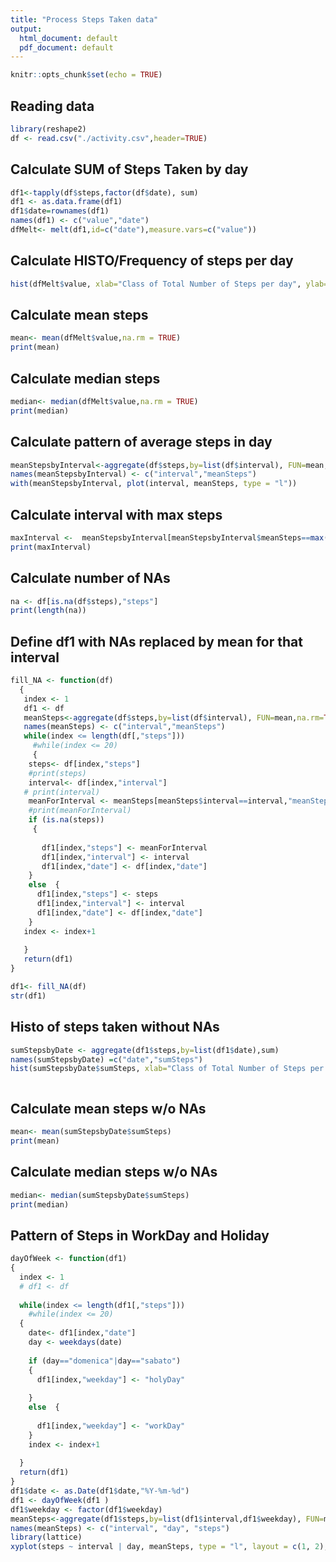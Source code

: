 ```yaml
---
title: "Process Steps Taken data"
output:
  html_document: default
  pdf_document: default
---
```


```r
knitr::opts_chunk$set(echo = TRUE)
```

## Reading data 


```r
library(reshape2)
df <- read.csv("./activity.csv",header=TRUE)
```
## Calculate SUM of Steps Taken by day 
```r
df1<-tapply(df$steps,factor(df$date), sum)
df1 <- as.data.frame(df1)
df1$date=rownames(df1)
names(df1) <- c("value","date")
dfMelt<- melt(df1,id=c("date"),measure.vars=c("value"))
```
## Calculate HISTO/Frequency of steps per day
```r
hist(dfMelt$value, xlab="Class of Total Number of Steps per day", ylab="Number of Days", main="Total Number of Steps taken each day")
```

## Calculate mean steps
```r
mean<- mean(dfMelt$value,na.rm = TRUE)
print(mean)
```

## Calculate median steps
```r
median<- median(dfMelt$value,na.rm = TRUE)
print(median)
```
## Calculate pattern of average steps in day
```r
meanStepsbyInterval<-aggregate(df$steps,by=list(df$interval), FUN=mean,na.rm=TRUE)
names(meanStepsbyInterval) <- c("interval","meanSteps")
with(meanStepsbyInterval, plot(interval, meanSteps, type = "l"))
```

## Calculate interval with max steps
```r
maxInterval <-  meanStepsbyInterval[meanStepsbyInterval$meanSteps==max(meanStepsbyInterval$meanSteps),"interval"]
print(maxInterval)
```

## Calculate number of NAs
```r
na <- df[is.na(df$steps),"steps"]
print(length(na))
```

## Define df1 with NAs replaced by mean for that interval
```r
fill_NA <- function(df) 
  {
   index <- 1
   df1 <- df
   meanSteps<-aggregate(df$steps,by=list(df$interval), FUN=mean,na.rm=TRUE)
   names(meanSteps) <- c("interval","meanSteps") 
   while(index <= length(df[,"steps"]))
     #while(index <= 20)
     {
    steps<- df[index,"steps"]
    #print(steps)
    interval<- df[index,"interval"]
   # print(interval)
    meanForInterval <- meanSteps[meanSteps$interval==interval,"meanSteps"]
    #print(meanForInterval)
    if (is.na(steps)) 
     {
     
       df1[index,"steps"] <- meanForInterval
       df1[index,"interval"] <- interval
       df1[index,"date"] <- df[index,"date"]
    }
    else  {
      df1[index,"steps"] <- steps
      df1[index,"interval"] <- interval
      df1[index,"date"] <- df[index,"date"]
    }
   index <- index+1
  
   }
   return(df1)
}

df1<- fill_NA(df)
str(df1)
```

## Histo of steps taken without NAs
```r
sumStepsbyDate <- aggregate(df1$steps,by=list(df1$date),sum)
names(sumStepsbyDate) =c("date","sumSteps")
hist(sumStepsbyDate$sumSteps, xlab="Class of Total Number of Steps per day", ylab="Number of Days", main="Total Number of Steps taken each day w/o NAs")



```

## Calculate mean steps w/o NAs
```r
mean<- mean(sumStepsbyDate$sumSteps)
print(mean)
```

## Calculate median steps w/o NAs
```r
median<- median(sumStepsbyDate$sumSteps)
print(median)
```


## Pattern of Steps in WorkDay and Holiday
```r
dayOfWeek <- function(df1) 
{
  index <- 1
  # df1 <- df
  
  while(index <= length(df1[,"steps"]))
    #while(index <= 20)
  {
    date<- df1[index,"date"]
    day <- weekdays(date)
    
    if (day=="domenica"|day=="sabato") 
    {
      df1[index,"weekday"] <- "holyDay"
     
    }
    else  {
     
      df1[index,"weekday"] <- "workDay"
    }
    index <- index+1
    
  }
  return(df1)
}
df1$date <- as.Date(df1$date,"%Y-%m-%d")
df1 <- dayOfWeek(df1 )
df1$weekday <- factor(df1$weekday)
meanSteps<-aggregate(df1$steps,by=list(df1$interval,df1$weekday), FUN=mean)
names(meanSteps) <- c("interval", "day", "steps")
library(lattice)
xyplot(steps ~ interval | day, meanSteps, type = "l", layout = c(1, 2), xlab = "Interval", ylab = "Number of steps")
```